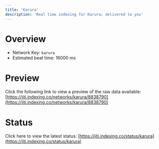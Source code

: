 ```yaml
---
title: 'Karura'
description: 'Real time indexing for Karura; delivered to you'
---
```


# Overview
- Network Key: `karura`
- Estimated beat time: 16000 ms

# Preview
Click the following link to view a preview of the raw data available: [https://jiti.indexing.co/networks/karura/8838790](https://jiti.indexing.co/networks/karura/8838790)

# Status
Click here to view the latest status: [https://jiti.indexing.co/status/karura](https://jiti.indexing.co/status/karura)
